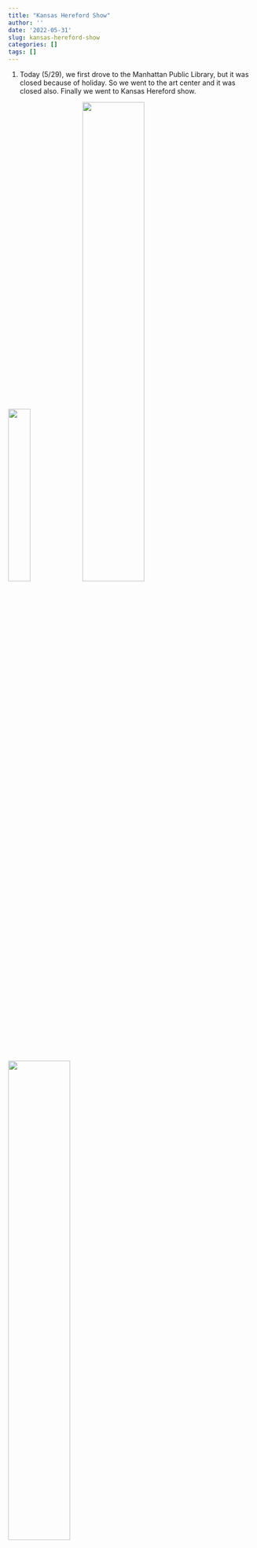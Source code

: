 ```yaml
---
title: "Kansas Hereford Show"
author: ''
date: '2022-05-31'
slug: kansas-hereford-show
categories: []
tags: []
---
```


1. Today (5/29), we first drove to the Manhattan Public Library, but it was closed because of holiday. So we went to the art center and it was closed also. Finally we went to Kansas Hereford show.

![](/image/hereford_1.jpg){width=30%}![](/image/hereford_2.jpg){width=50%} ![](/image/hereford_3.jpg){width=50%} 

I told Ian that the 8 years old boy can take care of a cow alone; he said "if you buy me a farm, I can do it too!"

2. [他在爆红前猝死，至今让人意难平 (5/30)](https://mp.weixin.qq.com/s/kqf9gt7EFKJuciBwRT37BQ)
最近读了一点关于亚当斯密的书，写了一本畅销书而名利双收，而吴敬梓却。。。

3. [除了错过诺奖，一个你所不知道的吴健雄](https://mp.weixin.qq.com/s/wp_MThtlTY2LoDiW92R-HQ)

[英文版](https://www.washingtonpost.com/lifestyle/2021/12/13/chien-shiung-wu-biography-physics-grandmother/)

[Radio](https://www.wbur.org/hereandnow/2022/01/11/chien-shiung-wu-life)

- 钱荣成对“认真”的评论：

- 关于吴和居里夫人渊源的讲述: [施士元](https://baike.baidu.com/item/%E6%96%BD%E5%A3%AB%E5%85%83)

